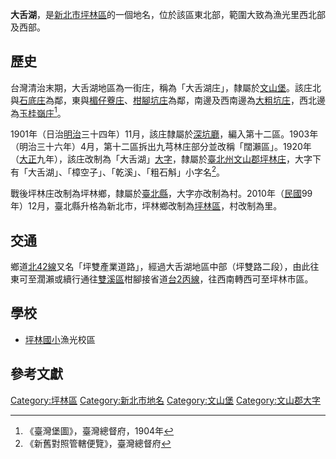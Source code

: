 {{noteTA
|1 = zh-cn:庄; zh-hk:庄; zh-tw:庄;
}}
{{Infobox Hokkien name
| title      = 大舌湖
| hanji      = 大舌湖
| poj        = Tōa-chi̍h-ô͘
| hanlo      = 
| tl         = Tuā-tsi̍h-ôo
| bp         = 
| hokkienipa = 
| lm         = 
| image      = 
| image_size = 
| caption    = 
}}
'''大舌湖'''，是[[新北市|新北市]][[坪林區|坪林區]]的一個地名，位於該區東北部，範圍大致為漁光里西北部及西部。

==歷史==
台灣清治末期，大舌湖地區為一街庄，稱為「大舌湖庄」，隸屬於[[文山堡|文山堡]]。該庄北與[[石底庄|石底庄]]為鄰，東與[[楣仔藔庄|楣仔藔庄]]、[[柑腳坑庄|柑腳坑庄]]為鄰，南邊及西南邊為[[大粗坑庄|大粗坑庄]]，西北邊為[[玉桂嶺庄|玉桂嶺庄]]<ref>《臺灣堡圖》，臺灣總督府，1904年</ref>。

1901年（日治[[明治|明治]]三十四年）11月，該庄隸屬於[[深坑廳|深坑廳]]，編入第十二區。1903年（明治三十六年）4月，第十二區拆出九芎林庄部分並改稱「闊瀨區」。1920年（[[大正|大正]]九年），該庄改制為「大舌湖」[[大字|大字]]，隸屬於[[臺北州|臺北州]][[文山郡|文山郡]][[坪林庄|坪林庄]]，大字下有「大舌湖」、「樟空子」、「乾溪」、「粗石斛」小字名<ref>《新舊對照管轄便覽》，臺灣總督府</ref>。

戰後坪林庄改制為坪林鄉，隸屬於[[臺北縣|臺北縣]]，大字亦改制為村。2010年（[[中華民國|民國]]99年）12月，臺北縣升格為新北市，坪林鄉改制為[[坪林區|坪林區]]，村改制為里。

==交通==
鄉道[[北42線|北42線]]又名「坪雙產業道路」，經過大舌湖地區中部（坪雙路二段），由此往東可至濶瀨或續行通往[[雙溪區|雙溪區]]柑腳接省道[[台2丙線|台2丙線]]，往西南轉西可至坪林市區。

==學校==
*[[坪林國小|坪林國小]]漁光校區

==參考文獻==
{{reflist}}

{{文山郡}}

[[Category:坪林區|Category:坪林區]]
[[Category:新北市地名|Category:新北市地名]]
[[Category:文山堡|Category:文山堡]]
[[Category:文山郡大字|Category:文山郡大字]]